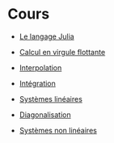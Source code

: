 # Cours

- [Le langage Julia](cours/julia.html)

- [Calcul en virgule flottante](cours/virgule_flottante.html)

- [Interpolation](cours/interpolation.html)

- [Intégration](cours/integration.html)

- [Systèmes linéaires](cours/linear.html)

- [Diagonalisation](cours/eigen.html)

- [Systèmes non linéaires](cours/nonlinear.html)
